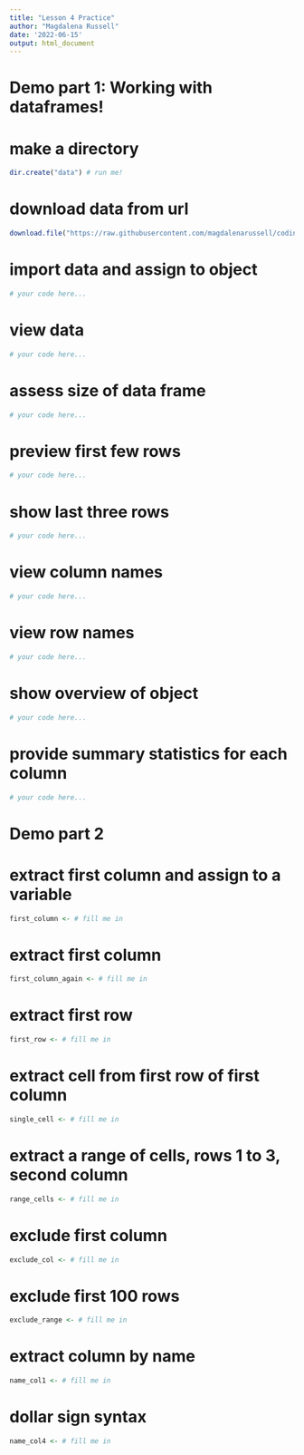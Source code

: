 ```yaml
---
title: "Lesson 4 Practice"
author: "Magdalena Russell"
date: '2022-06-15'
output: html_document
---
```


# Demo part 1: Working with dataframes!

# make a directory

```r
dir.create("data") # run me!
```

# download data from url

```r
download.file("https://raw.githubusercontent.com/magdalenarussell/coding_for_cancer/main/data/clinical.csv", "data/clinical.csv") # run me!
```

# import data and assign to object

```r
# your code here...

```


# view data

```r
# your code here...

```

# assess size of data frame

```r
# your code here...

```

# preview first few rows

```r
# your code here...

```

# show last three rows
 
```r
# your code here...

```

# view column names

```r
# your code here...

```


# view row names

```r
# your code here...

```

# show overview of object
 
```r
# your code here...

```

# provide summary statistics for each column
 
```r
# your code here...

```

# Demo part 2

# extract first column and assign to a variable

```r
first_column <- # fill me in
```

# extract first column

```r
first_column_again <- # fill me in
```

# extract first row 

```r
first_row <- # fill me in
```

# extract cell from first row of first column

```r
single_cell <- # fill me in
```

# extract a range of cells, rows 1 to 3, second column

```r
range_cells <- # fill me in
```

# exclude first column

```r
exclude_col <- # fill me in 
```

# exclude first 100 rows

```r
exclude_range <- # fill me in 
```

# extract column by name

```r
name_col1 <- # fill me in
```


# dollar sign syntax

```r
name_col4 <- # fill me in
```
